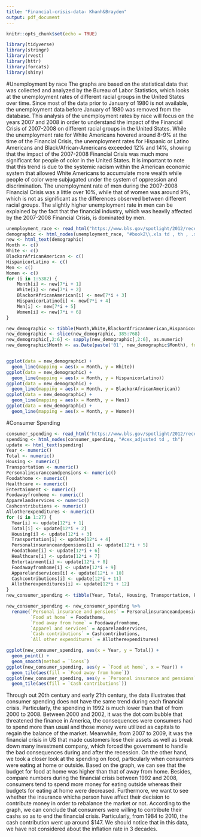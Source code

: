 ```yaml
---
title: "Financial-crisis-data- Khanh&Brayden"
output: pdf_document
---
```


```r
knitr::opts_chunk$set(echo = TRUE)
```

```r
library(tidyverse)
library(stringr)
library(rvest)
library(httr)
library(forcats)
library(shiny)
```

#Unemployment by race
The graphs are based on the statistical data that was collected and analyzed by the Bureau of Labor Statistics, which looks at the unemployment rates of different racial groups in the United States over time. Since most of the data prior to January of 1980 is not available, the unemployment data before January of 1980 was removed from the database. This analysis of the unemployment rates by race will focus on the years 2007 and 2008 in order to understand the impact of the Financial Crisis of 2007-2008 on different racial groups in the United States. While the unemployment rate for White Americans hovered around 8-9% at the time of the Financial Crisis, the unemployment rates for Hispanic or Latino Americans and Black/African-Americans exceeded 12% and 14%, showing that the impact of the 2007-2008 Financial Crisis was much more significant for people of color in the United States. It is important to note that this trend is due to the systemic racism within the American economic system that allowed White Americans to accumulate more wealth while people of color were subjugated under the system of oppression and discrimination. The unemployment rate of men during the 2007-2008 Financial Crisis was a little over 10%, while that of women was around 9%, which is not as significant as the differences observed between different racial groups. The slightly higher unemployment rate in men can be explained by the fact that the financial industry, which was heavily affected by the 2007-2008 Financial Crisis, is dominated by men. 
```r
unemployment_race <- read_html("https://www.bls.gov/spotlight/2012/recession/data_cps_unemp_demographics.htm") 
demographic <- html_nodes(unemployment_race, "#book2\\.xls td , th , .sub0")
new <- html_text(demographic)
Month <- c()
White <- c() 
BlackorAfricanAmerican <- c()
HispanicorLatino <- c()
Men <- c() 
Women <- c()
for (i in 1:5382) {
    Month[i] <- new[7*i + 1]
    White[i] <- new[7*i + 2]
    BlackorAfricanAmerican[i] <- new[7*i + 3]
    HispanicorLatino[i] <- new[7*i + 4]
    Men[i] <- new[7*i + 5]
    Women[i] <- new[7*i + 6]
} 

new_demographic <- tibble(Month,White,BlackorAfricanAmerican,HispanicorLatino,Men,Women)
new_demographic <- slice(new_demographic, 385:768)
new_demographic[,2:6] <- sapply(new_demographic[,2:6], as.numeric)
new_demographic$Month <- as.Date(paste('01', new_demographic$Month), format = "%d %b %Y")


ggplot(data = new_demographic) +  
  geom_line(mapping = aes(x = Month, y = White)) 
ggplot(data = new_demographic) + 
  geom_line(mapping = aes(x = Month, y = HispanicorLatino))
ggplot(data = new_demographic) +
  geom_line(mapping = aes(x = Month, y = BlackorAfricanAmerican))
ggplot(data = new_demographic) + 
  geom_line(mapping = aes(x = Month, y = Men))
ggplot(data = new_demographic) + 
  geom_line(mapping = aes(x = Month, y = Women))

```

#Consumer Spending

```r
consumer_spending <- read_html("https://www.bls.gov/spotlight/2012/recession/data_cex_1984.htm")
spending <- html_nodes(consumer_spending, "#cex_adjusted td , th")
update <- html_text(spending)
Year <- numeric()
Total <- numeric()
Housing <- numeric()
Transportation <- numeric()
Personalinsuranceandpensions <- numeric()
Foodathome <- numeric()
Healthcare <- numeric()
Entertainment <- numeric()
Foodawayfromhome <- numeric()
Apparelandservices <- numeric()
Cashcontributions <- numeric()
Allotherexpenditures <- numeric()
for (i in 1:27) {
  Year[i] <- update[12*i + 1]
  Total[i] <- update[12*i + 2]
  Housing[i] <- update[12*i + 3]
  Transportation[i] <- update[12*i + 4]
  Personalinsuranceandpensions[i] <- update[12*i + 5]
  Foodathome[i] <- update[12*i + 6]
  Healthcare[i] <- update[12*i + 7]
  Entertainment[i] <- update[12*i + 8]
  Foodawayfromhome[i] <- update[12*i + 9]
  Apparelandservices[i] <- update[12*i + 10]
  Cashcontributions[i] <- update[12*i + 11]
  Allotherexpenditures[i] <- update[12*i + 12]
}
new_consumer_spending <- tibble(Year, Total, Housing, Transportation, Personalinsuranceandpensions, Foodathome, Healthcare, Entertainment, Foodawayfromhome, Apparelandservices, Cashcontributions, Allotherexpenditures)

new_consumer_spending <- new_consumer_spending %>%
  rename(`Personal insurance and pensions` = Personalinsuranceandpensions,
         `Food at home` = Foodathome,
         `Food away from home` = Foodawayfromhome,
         `Apparel and services` = Apparelandservices,
         `Cash contributions` = Cashcontributions,
         `All other expenditures` = Allotherexpenditures)

ggplot(new_consumer_spending, aes(x = Year, y = Total)) +  
  geom_point() +
  geom_smooth(method = `loess`)
ggplot(new_consumer_spending, aes(y = `Food at home`, x = Year)) +  
  geom_tile(aes(fill = `Food away from home`))
ggplot(new_consumer_spending, aes(y = `Personal insurance and pensions`, x = Year)) +  
  geom_tile(aes(fill = `Cash contributions`))
```

Through out 20th century and early 21th century, the data illustrates that consumer spending does not have the same trend during each financial crisis. Particularly, the spending in 1992 is much lower than that of from 2000 to 2008. Between 2000 and 2002, it was the dot com bubble that threatened the finance in America, the consequences were consumers had to spend more than usual and those money were utilized as capitals to regain the balance of the market. Meanwhile, from 2007 to 2009, it was the financial crisis in US that made customers lose their assets as well as break down many investment company, which forced the government to handle the bad consequences during and after the recession. On the other hand, we took a closer look at the spending on food, particularly when consumers were eating at home or outside. Based on the graph, we can see that the budget for food at home was higher than that of away from home. Besides, compare numbers during the financial crisis between 1992 and 2008, consumers tend to spend more money for eating outside whereas their budgets for eating at home were decreased. Furthermore, we want to see whether the insurance whicha person have affect their decision to contribute money in order to rebalance the market or not. According to the graph, we can conclude that consumers were willing to contribute their cashs so as to end the financial crisis. Particularly, from 1984 to 2010, the cash contribution went up around $147. We should notice that in this data, we have not considered about the inflation rate in 3 decades.         



